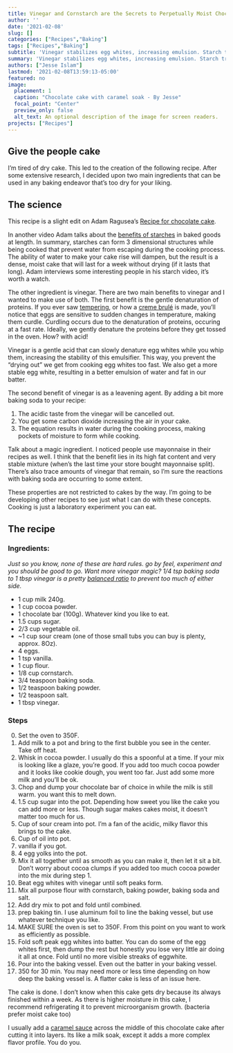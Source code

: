 ```yaml
---
title: Vinegar and Cornstarch are the Secrets to Perpetually Moist Chocolate Cake
author: ''
date: '2021-02-08'
slug: []
categories: ["Recipes","Baking"]
tags: ["Recipes","Baking"]
subtitle: 'Vinegar stabilizes egg whites, increasing emulsion. Starch traps water, preventing dry baked goods over time. Baking soda reacts with vinegar to produce carbon dioxide and water during the cooking process.'
summary: 'Vinegar stabilizes egg whites, increasing emulsion. Starch traps water, preventing dry baked goods over time. Baking soda reacts with vinegar to produce carbon dioxide and water during the cooking process.'
authors: ["Jesse Islam"]
lastmod: '2021-02-08T13:59:13-05:00'
featured: no
image:
  placement: 1
  caption: "Chocolate cake with caramel soak - By Jesse"
  focal_point: "Center"
  preview_only: false
  alt_text: An optional description of the image for screen readers.
projects: ["Recipes"]
---
```


## Give the people cake

I'm tired of dry cake. This led to the creation of the following recipe. After some extensive research, I decided upon two main ingredients that can be used in any baking endeavor that's too dry for your liking.

## The science

This recipe is a slight edit on Adam Ragusea's [Recipe for chocolate cake](https://www.youtube.com/watch?v=mKWNLDn93YU).

In another video Adam talks about the [benefits of starches](https://www.youtube.com/watch?v=4Sjv3LRVubo) in baked goods at length. In summary, starches can form 3 dimensional structures while being cooked that prevent water from escaping during the cooking process. The ability of water to make your cake rise will dampen, but the result is a dense, moist cake that will last for a week without drying (if it lasts that long). Adam interviews some interesting people in his starch video, it's worth a watch.

The other ingredient is vinegar. There are two main benefits to vinegar and I wanted to make use of both. The first benefit is the gentle denaturation of proteins. If you ever saw [tempering](https://www.youtube.com/watch?v=ezencQbQrvc), or how a [creme brul&#233;](https://www.youtube.com/watch?v=3vib5idIADs) is made, you'll notice that eggs are sensitive to sudden changes in temperature, making them curdle. Curdling occurs due to the denaturation of proteins, occuring at a fast rate. Ideally, we gently denature the proteins before they get tossed in the oven. How? with acid!

Vinegar is a gentle acid that can slowly denature egg whites while you whip them, increasing the stability of this emulsifier. This way, you prevent the "drying out" we get from cooking egg whites too fast. We also get a more stable egg white, resulting in a better emulsion of water and fat in our batter.

The second benefit of vinegar is as a leavening agent. By adding a bit more baking soda to your recipe: 

1. The acidic taste from the vinegar will be cancelled out.
2. You get some carbon dioxide increasing the air in your cake.
3. The equation results in water during the cooking process, making pockets of moisture to form while cooking.

Talk about a magic ingredient. I noticed people use mayonnaise in their recipes as well. I think that the benefit lies in its high fat content and very stable mixture (when's the last time your store bought mayonnaise split). There's also trace amounts of vinegar that remain, so I'm sure the reactions with baking soda are occurring to some extent.

These properties are not restricted to cakes by the way. I'm going to be developing other recipes to see just what I can do with these concepts. Cooking is just a laboratory experiment you can eat.

## The recipe

### Ingredients:

*Just so you know, none of these are hard rules. go by feel, experiment and you should be good to go. Want more vinegar magic? 1/4 tsp baking soda to 1 tbsp vinegar is a pretty [balanced ratio](https://chemistry.stackexchange.com/questions/24475/what-ratio-of-bicarb-to-vinegar-do-i-need-in-order-for-the-result-to-be-ph-neutr) to prevent too much of either side.*

- 1 cup milk 240g.
- 1 cup cocoa powder.
- 1 chocolate bar (100g). Whatever kind you like to eat. 
- 1.5 cups sugar.
- 2/3 cup vegetable oil.
- ~1 cup sour cream (one of those small tubs you can buy is plenty, approx. 8Oz).
- 4 eggs.
- 1 tsp vanilla.
- 1 cup flour.
- 1/8 cup cornstarch.
- 3/4 teaspoon baking soda.
- 1/2 teaspoon baking powder.
- 1/2 teaspoon salt.
- 1 tbsp vinegar.

### Steps
0. Set the oven to 350F.
1. Add milk to a pot and bring to the first bubble you see in the center. Take off heat.
2. Whisk in cocoa powder. I usually do this a spoonful at a time. If your mix is looking like a glaze, you're good. If you add too much cocoa powder and it looks like cookie dough, you went too far. Just add some more milk and you'll be ok.
3. Chop and dump your chocolate bar of choice in while the milk is still warm. you want this to melt down.
4.  1.5 cup sugar into the pot. Depending how sweet you like the cake you can add more or less. Though sugar makes cakes moist, it doesn't matter too much for us.
5. Cup of sour cream into pot. I'm a fan of the acidic, milky flavor this brings to the cake.
6. Cup of oil into pot.
7. vanilla if you got.
8. 4 egg yolks into the pot.
9. Mix it all together until as smooth as you can make it, then let it sit a bit. Don't worry about cocoa clumps if you added too much cocoa powder into the mix during step 1.
10. Beat egg whites with vinegar until soft peaks form.
11. Mix all purpose flour with cornstarch, baking powder, baking soda and salt.
12. Add dry mix to pot and fold until combined.
13. prep baking tin. I use aluminum foil to line the baking vessel, but use whatever technique you like.
14. MAKE SURE the oven is set to 350F. From this point on you want to work as efficiently as possible.
15. Fold soft peak egg whites into batter. You can do some of the egg whites first, then dump the rest but honestly you lose very little air doing it all at once. Fold until no more visible streaks of eggwhite.
15. Pour into the baking vessel. Even out the batter in your baking vessel.
16. 350 for 30 min. You may need more or less time depending on how deep the baking vessel is. A flatter cake is less of an issue here.

The cake is done. I don't know when this cake gets dry because its always finished within a week. As there is higher moisture in this cake, I recommend refrigerating it to prevent microorganism growth. (bacteria prefer moist cake too)

I usually add a [caramel sauce](https://www.youtube.com/watch?v=uO872zbBdNU) across the middle of this chocolate cake after cutting it into layers. Its like a milk soak, except it adds a more complex flavor profile. You do you.
